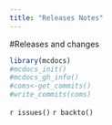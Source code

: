 ```yaml
---
title: "Releases Notes"
---
```


#Releases and changes


```r
library(mcdocs)
#mcdocs_init()
#mcdocs_gh_info()
#coms<-get_commits()
#write_commits(coms)

```




`r issues()`
`r backto()`

